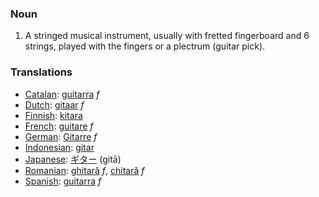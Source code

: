 === Noun ===

# A stringed musical instrument, usually with fretted fingerboard and 6 strings, played with the fingers or a plectrum (guitar pick).

=== Translations ===
*[[Catalan]]: [[guitarra]] ''f''
*[[Dutch]]: [[gitaar]] ''f''
*[[Finnish]]: [[kitara]]
*[[French]]: [[guitare]] ''f''
*[[German]]: [[Gitarre]] ''f''
*[[Indonesian]]: [[gitar]]
*[[Japanese]]: [[ギター]] (gitā)
*[[Romanian]]: [[ghitară]] ''f'', [[chitară]] ''f''
*[[Spanish]]: [[guitarra]] ''f''